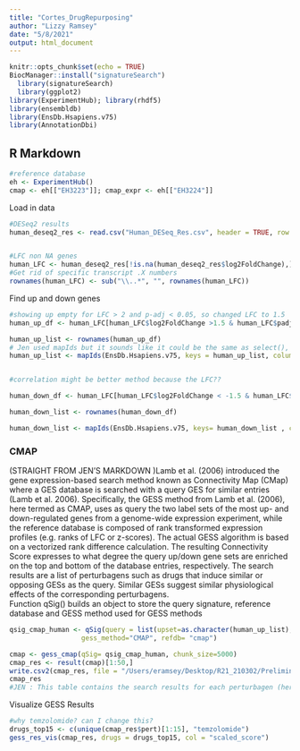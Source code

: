 ```yaml
---
title: "Cortes_DrugRepurposing"
author: "Lizzy Ramsey"
date: "5/8/2021"
output: html_document
---
```


```r
knitr::opts_chunk$set(echo = TRUE)
BiocManager::install("signatureSearch")
  library(signatureSearch)
  library(ggplot2)
library(ExperimentHub); library(rhdf5)
library(ensembldb)
library(EnsDb.Hsapiens.v75)
library(AnnotationDbi)
```

## R Markdown



```r
#reference database
eh <- ExperimentHub()
cmap <- eh[["EH3223"]]; cmap_expr <- eh[["EH3224"]]
```
Load in data
```r
#DESeq2 results
human_deseq2_res <- read.csv("Human_DESeq_Res.csv", header = TRUE, row.names = 1)


#LFC non NA genes
human_LFC <- human_deseq2_res[!is.na(human_deseq2_res$log2FoldChange),]
#Get rid of specific transcript .X numbers 
rownames(human_LFC) <- sub("\\..*", "", rownames(human_LFC))

```

Find up and down genes
```r
#showing up empty for LFC > 2 and p-adj < 0.05, so changed LFC to 1.5
human_up_df <- human_LFC[human_LFC$log2FoldChange >1.5 & human_LFC$padj <0.05,]
```

```r
human_up_list <- rownames(human_up_df)
# Jen used mapIds but it sounds like it could be the same as select(), but mapIds gives error: Error in .processFilterParam(keys, x) : 'filter' has to be an 'AnnotationFilter', a list of 'AnnotationFilter' object, an 'AnnotationFilterList' or a valid filter expression!
human_up_list <- mapIds(EnsDb.Hsapiens.v75, keys = human_up_list, column="ENTREZID", keytype="GENEID", multiVals="first")


#correlation might be better method because the LFC??
```


```r
human_down_df <- human_LFC[human_LFC$log2FoldChange < -1.5 & human_LFC$padj <0.05,]
```

```r
human_down_list <- rownames(human_down_df)
```

```r
human_down_list <- mapIds(EnsDb.Hsapiens.v75, keys= human_down_list , column="ENTREZID", keytype="GENEID", multiVals="first")

```

### CMAP  
(STRAIGHT FROM JEN'S MARKDOWN )Lamb et al. (2006) introduced the gene expression-based search method known as Connectivity Map (CMap) where a GES database is searched with a query GES for similar entries (Lamb et al. 2006). Specifically, the GESS method from Lamb et al. (2006), here termed as CMAP, uses as query the two label sets of the most up- and down-regulated genes from a genome-wide expression experiment, while the reference database is composed of rank transformed expression profiles (e.g. ranks of LFC or z-scores). The actual GESS algorithm is based on a vectorized rank difference calculation. The resulting Connectivity Score expresses to what degree the query up/down gene sets are enriched on the top and bottom of the database entries, respectively. The search results are a list of perturbagens such as drugs that induce similar or opposing GESs as the query. Similar GESs suggest similar physiological effects of the corresponding perturbagens.    
Function qSig() builds an object to store the query signature, reference database and GESS method used for GESS methods

```r
qsig_cmap_human <- qSig(query = list(upset=as.character(human_up_list), downset=as.character(human_down_list)), 
                  gess_method="CMAP", refdb= "cmap")
```

```r
cmap <- gess_cmap(qSig= qsig_cmap_human, chunk_size=5000)
cmap_res <- result(cmap)[1:50,]
write.csv2(cmap_res, file = "/Users/eramsey/Desktop/R21_210302/PreliminaryR21/output/SignatureSearch/210518_cmap_res_human.csv")
cmap_res
#JEN : This table contains the search results for each perturbagen (here drugs) in the reference database ranked by their signature similarity to the query. For the CMAP method, the similarity metrics are raw_score and scaled_score. The raw score represents the bi-directional enrichment score (Kolmogorov-Smirnov statistic) for a given up/down query signature. Under the scaled_score column, the raw_score has been scaled to values from 1 to -1 by dividing positive scores and negative scores with the maximum positive score and the absolute value of the minimum negative score, respectively. The remaining columns in the search result table contain the following information. pert: name of perturbagen (e.g. drug) in the reference database; cell: acronym of cell type; type: perturbation type, e.g. compound treatment is trt_cp; trend: up or down when reference signature is positively or negatively connected with the query signature, respectively; N_upset or N_downset: number of genes in the query up or down sets, respectively; t_gn_sym: gene symbols of the corresponding drug targets.
```
Visualize GESS Results
```r
#why temzolomide? can I change this?
drugs_top15 <- c(unique(cmap_res$pert)[1:15], "temzolomide")
gess_res_vis(cmap_res, drugs = drugs_top15, col = "scaled_score")

```


